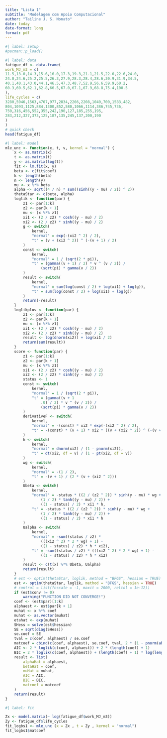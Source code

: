 ```yaml
---
title: "Lista 1"
subtitle: "Modelagem com Apoio Computacional"
author: "Tailine J. S. Nonato"
date: today
date-format: long
format: pdf
---
```


```r
#| label: setup
#pacman::p_load()
```

```r
#| label: data
fatigue_df <- data.frame(
work_MJ_m3 = c(
11.5,13.0,14.3,15.6,16.0,17.3,19.3,21.1,21.5,22.6,22.6,24.0,
24.0,24.6,25.2,25.5,26.3,27.9,28.3,28.4,28.6,30.9,31.9,34.5,
40.1,40.1,43.0,44.1,46.5,47.3,48.7,52.9,56.6,59.9,60.2,
60.3,60.5,62.1,62.8,66.5,67.0,67.1,67.9,68.8,75.4,100.5
),
life_cycles = c(
3280,5046,1563,4707,977,2834,2266,2208,1040,700,1583,482,
804,1093,1125,884,1300,852,580,1066,1114,386,745,736,
750,316,456,552,355,242,190,127,185,255,195,
283,212,327,373,125,187,135,245,137,200,190
)
)
# quick check
head(fatigue_df)
```

```r
#| label: model
mle_unc <- function(x, t, v, kernel = "normal") {
    x <- as.matrix(x)
    t <- as.matrix(t)
    y <- as.matrix(log(t))
    fit <- lm.fit(x, y)
    beta <- c(fit$coef)
    k <- length(beta)
    n <- length(y)
    mu <- x %*% beta
    alpha <- sqrt((4 / n) * sum((sinh((y - mu) / 2)) ^ 2))
    thetaStar <- c(beta, alpha)
    loglik <- function(par) {
        z1 <- par[1:k]
        z2 <- par[k + 1]
        mu <- (x %*% z1)
        xi1 <- (2 / z2) * cosh((y - mu) / 2)
        xi2 <- (2 / z2) * sinh((y - mu) / 2)
        g <- switch(
            kernel,
            "normal" = exp(-(xi2 ^ 2) / 2),
            "t" = (v + (xi2 ^ 2)) ^ (-(v + 1) / 2)
        )
        const <- switch(
            kernel,
            "normal" = 1 / (sqrt(2 * pi)),
            "t" = (gamma((v + 1) / 2) * v ^ (v / 2)) /
                (sqrt(pi) * gamma(v / 2))
        )
        result <- switch(
            kernel,
            "normal" = sum(log(const / 2) + log(xi1) + log(g)),
            "t" = sum(log(const / 2) + log(xi1) + log(g))
        )
        return(-result)
    }
    loglikplus <- function(par) {
        z1 <- par[1:k]
        z2 <- par[k + 1]
        mu <- (x %*% z1)
        xi1 <- (2 / z2) * cosh((y - mu) / 2)
        xi2 <- (2 / z2) * sinh((y - mu) / 2)
        result <- log(dnorm(xi2)) + log(xi1 / 2)
        return(sum(result))
    }
    score <- function(par) {
        z1 <- par[1:k]
        z2 <- par[k + 1]
        mu <- (x %*% z1)
        xi1 <- (2 / z2) * cosh((y - mu) / 2)
        xi2 <- (2 / z2) * sinh((y - mu) / 2)
        status <- 1
        const <- switch(
            kernel,
            "normal" = 1 / (sqrt(2 * pi)),
            "t" = (gamma((v + 1
                .0) / 2) * v ^ (v / 2)) /
                (sqrt(pi) * gamma(v / 2))
        )
        derivativeF <- switch(
            kernel,
            "normal" = -(const) * xi2 * exp(-(xi2 ^ 2) / 2),
            "t" = -(const) * (v + 1) * xi2 * ((v + (xi2 ^ 2)) ^ (-(v + 3) / 2))
        )
        h <- switch(
            kernel,
            "normal" = dnorm(xi2) / (1 - pnorm(xi2)),
            "t" = dt(xi2, df = v) / (1 - pt(xi2, df = v))
        )
        wg <- switch(
            kernel,
            "normal" = -(1 / 2),
            "t" = -(v + 1) / (2 * (v + (xi2 ^ 2)))
        )
        Ubeta <- switch(
            kernel,
            "normal" = -status * ((2 / (z2 ^ 2)) * sinh(y - mu) * wg +
                (1 / 2) * tanh((y - mu) / 2)) +
                ((1 - status) / 2) * xi1 * h,
            "t" = -status * ((2 / (z2 ^ 2)) * sinh(y - mu) * wg +
                (1 / 2) * tanh((y - mu) / 2)) +
                ((1 - status) / 2) * xi1 * h
        )
        Ualpha <- switch(
            kernel,
            "normal" = -sum((status / z2) *
                (((xi2 ^ 2) * 2 * wg) + 1) -
                ((1 - status) / z2) * h * xi2),
            "t" = -sum((status / z2) * (((xi2 ^ 2) * 2 * wg) + 1) -
                ((1 - status) / z2) * h * xi2)
        )
        result <- c(t(x) %*% Ubeta, Ualpha)
        return(result)
    }
    # est <- optim(thetaStar, loglik, method = "BFGS", hessian = TRUE)
    est <- optim(thetaStar, loglik, method = "BFGS", hessian = TRUE)
    # control = list(fnscale = -1, maxit = 2000, reltol = 1e-12))
    if (est$conv != 0)
        warning("FUNCTION DID NOT CONVERGE!")
    coef <- (est$par)[1:k]
    alphaest <- est$par[k + 1]
    muhat <- x %*% coef
    muhat <- as.vector(muhat)
    etahat <- exp(muhat)
    SHess = solve(est$hessian)
    SE = sqrt(diag(SHess))
    se.coef = SE
    tval = c(coef, alphaest) / se.coef
    matcoef = cbind(c(coef, alphaest), se.coef, tval, 2 * (1 - pnorm(abs(tval))))
    AIC <- 2 * loglik(c(coef, alphaest)) + 2 * (length(coef) + 1)
    BIC = 2 * loglik(c(coef, alphaest)) + (length(coef) + 1) * log(length(y))
    result <- list(
        alphaHat = alphaest,
        betaHat = coef,
        muHat = muhat,
        AIC = AIC,
        BIC = BIC,
        matcoef = matcoef
    )
    return(result)
}
```

```r
#| label: fit

Zx <- model.matrix(~ log(fatigue_df$work_MJ_m3))
Zy <- fatigue_df$life_cycles
fit_logbs1 <- mle_unc (x = Zx , t = Zy , kernel = "normal")
fit_logbs1$matcoef
```